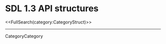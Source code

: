 <!-- #master-page:CategoryTemplate -->
<!-- #master-date:Unknown-Date -->
<!-- format wiki -->
<!-- language en -->

= SDL 1.3 API structures =

<<FullSearch(category:CategoryStruct)>>

----
CategoryCategory
